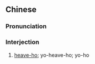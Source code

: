 {{also|嗨哟}}
==Chinese==
{{zh-forms|s=嗨哟}}

===Pronunciation===
{{zh-pron
|m=hāiyō,tl=y
|c=hoi1 jo1
|cat=intj
}}

===Interjection===
{{zh-interj}}

# [[heave-ho]]; yo-heave-ho; yo-ho